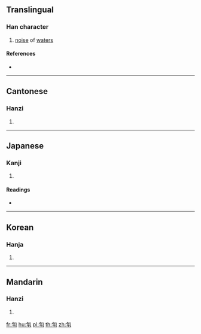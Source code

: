 ==Translingual==

===Han character===
{{Han char|rn=20|rad=勹|as=05|sn=7|four=27420|canj=PMFJ,XPMFJ|ids=⿹勹平}}

# [[noise]] of [[water]]s

====References====
* {{Han ref|kx=0151.070|dkj=02515|dj=0340.130|hdz=10258.070|uh=5309|ud=21257|bh=CA71|bd=51825}}

----

==Cantonese==

===Hanzi===
{{yue-hanzi|jyut=|y=ping1}}

# {{defn|lang=yue|sort=勹05}}

----

==Japanese==

===Kanji===
{{ja-kanji|grade=|rs=勹05}}

# {{defn|lang=ja|sort=勹05}}

====Readings====
* {{ja-readings|on=[[ひょう]] (hyō)|kun=}}

----

==Korean==

===Hanja===
{{ko-hanja|hangeul=평|rv=pyeong|mr=p'yŏng}}

# {{defn|lang=ko|sort=勹05}}

----

==Mandarin==

===Hanzi===
{{cmn-hanzi|pin=[[pēng]] ([[peng1]])|wg=p'eng<sup>1</sup>}}

# {{defn|lang=cmn|sort=勹05}}

[[fr:匉]]
[[hu:匉]]
[[pl:匉]]
[[th:匉]]
[[zh:匉]]